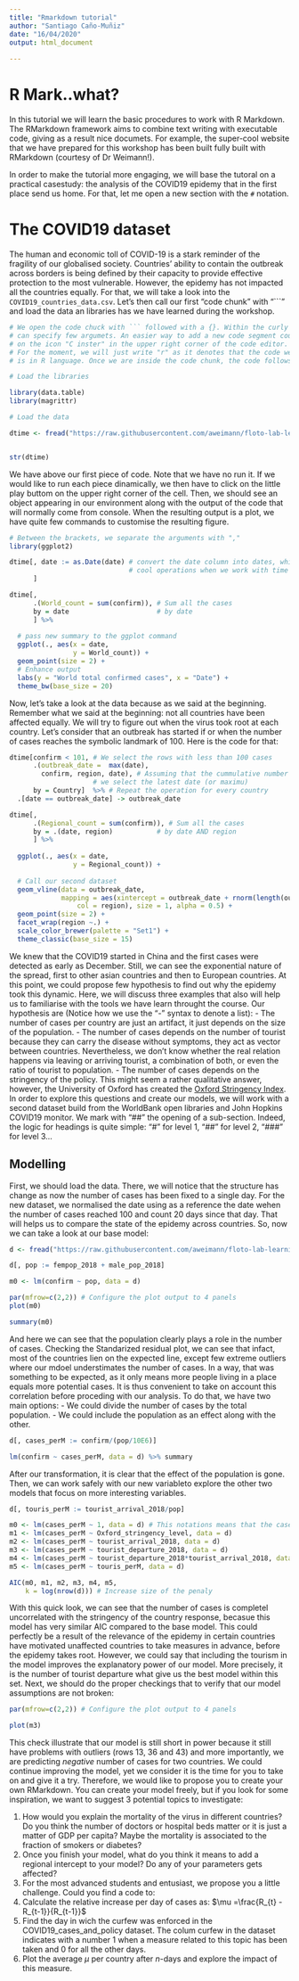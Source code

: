 ```yaml
---
title: "Rmarkdown tutorial"
author: "Santiago Caño-Muñiz"
date: "16/04/2020"
output: html_document
  
---
```


# R Mark..what?

In this tutorial we will learn the basic procedures to work with R Markdown. The RMarkdown framework aims to combine text writing with executable code, giving as a result nice documets. For example, the super-cool website that we have prepared for this workshop has been built fully built with RMarkdown (courtesy of Dr Weimann!).

In order to make the tutorial more engaging, we will base the tutoral on a practical casestudy: the analysis of the COVID19 epidemy that in the first place send us home. For that, let me open a new section with the `#` notation.

# The COVID19 dataset

The human and economic toll of COVID-19 is a stark reminder of the fragility of our globalised society. Countries’ ability to contain the outbreak across borders is being defined by their capacity to provide effective protection to the most vulnerable. However, the epidemy has not impacted all the countries equally. For that, we will take a look into the `COVID19_countries_data.csv`. Let's then call our first "code chunk" with "```" and load the data an libraries has we have learned during the workshop.

```r

# We open the code chuck with ``` followed with a {}. Within the curly bracketes with 
# can specify few argumets. An easier way to add a new code segment could be to click 
# on the icon "C inster" in the upper right corner of the code editor. 
# For the moment, we will just write "r" as it denotes that the code we will use 
# is in R language. Once we are inside the code chunk, the code follows again the R syntaxis.

# Load the libraries

library(data.table)
library(magrittr)

# Load the data

dtime <- fread("https://raw.githubusercontent.com/aweimann/floto-lab-learning-bioinformatics/master/datasets/COVID19_cases_and_policy.csv")


str(dtime)

```

We have above our first piece of code. Note that we have no run it. If we would like to run each piece dinamically, we then have to click on the little play buttom on the upper right corner of the cell. Then, we should see an object appearing in our environment along with the output of the code that will normally come from console. When the resulting output is a plot, we have quite few commands to customise the resulting figure. 
```r
# Between the brackets, we separate the arguments with ","
library(ggplot2)

dtime[, date := as.Date(date) # convert the date column into dates, which allow us quite 
                              # cool operations when we work with time series
      ]

dtime[,
      .(World_count = sum(confirm)), # Sum all the cases
      by = date                      # by date
      ] %>%
  
  # pass new summary to the ggplot command
  ggplot(., aes(x = date, 
                y = World_count)) +
  geom_point(size = 2) +
  # Enhance output
  labs(y = "World total confirmed cases", x = "Date") +
  theme_bw(base_size = 20)


```

Now, let's take a look at the data because as we said at the beginning. Remember what we said at the beginning: not all countries have been affected equally. We will try to figure out when the virus took root at each country. Let's consider that an outbreak has started if or when the number of cases reaches the symbolic landmark of 100. Here is the code for that: 


```r

dtime[confirm < 101, # We select the rows with less than 100 cases
      .(outbreak_date =  max(date),
        confirm, region, date), # Assuming that the cummulative number of cases only increase,
                     # we select the latest date (or maximu)
      by = Country]  %>% # Repeat the operation for every country
  .[date == outbreak_date] -> outbreak_date

dtime[,
      .(Regional_count = sum(confirm)), # Sum all the cases
      by = .(date, region)           # by date AND region
      ] %>%
  
  ggplot(., aes(x = date, 
                y = Regional_count)) +
  
  # Call our second dataset
  geom_vline(data = outbreak_date, 
             mapping = aes(xintercept = outbreak_date + rnorm(length(outbreak_date), sd = 0.2),
                 col = region), size = 1, alpha = 0.5) +
  geom_point(size = 2) +
  facet_wrap(region ~.) +
  scale_color_brewer(palette = "Set1") +
  theme_classic(base_size = 15)
```

We knew that the COVID19 started in China and the first cases were detected as early as December. Still, we can see the exponential nature of the spread, first to other asian countries and then to European countries. At this point, we could propose few hypothesis to find out why the epidemy took this dynamic. Here, we will discuss three examples that also will help us to familiarise with the tools we have learn throught the course. Our hypothesis are (Notice how we use the "-" syntax to denote a list):
- The number of cases per country are just an artifact, it just depends on the size of the population.
- The number of cases depends on the number of tourist because they can carry the disease without symptoms, they act as vector between
countries. Nevertheless, we don't know whether the real relation happens via leaving or arriving tourist, a combination of both, or even  the ratio of tourist to population.
- The number of cases depends on the stringency of the policy. This might seem a rather qualitative answer, however, the University of Oxford has created the [Oxford Stringency Index](https://www.bsg.ox.ac.uk/research/research-projects/coronavirus-government-response-tracker).
In order to explore this questions and create our models, we will work with a second dataset build from the WorldBank open libraries and John Hopkins COVID19 monitor. We mark with "##" the opening of a sub-section. Indeed, the logic for headings is quite simple: "#" for level 1, "##" for level 2, "###" for level 3...

## Modelling

First, we should load the data. There, we will notice that the structure has change as now the number of cases has been fixed to a single day. For the new dataset, we normalised the date using as a reference the date wehen the number of cases reached 100 and count 20 days since that day. That will helps us to compare the state of the epidemy across countries. So, now we can take a look at our base model:

```r
d <- fread("https://raw.githubusercontent.com/aweimann/floto-lab-learning-bioinformatics/master/datasets/COVID19_countries_data.csv")

d[, pop := fempop_2018 + male_pop_2018]

m0 <- lm(confirm ~ pop, data = d)

par(mfrow=c(2,2)) # Configure the plot output to 4 panels
plot(m0)

summary(m0)

```
And here we can see that the population clearly plays a role in the number of cases. Checking the Standarized residual plot, we can see that infact, most of the countries lien on the expected line, except few extreme outliers where our mdoel understimates the number of cases. In a way, that was something to be expected, as it only means more people living in a place equals more potential cases. It is thus convenient to take on account this correlation before proceding with our analysis. To do that, we have two main options:
 - We could divide the number of cases by the total population.
 - We could include the population as an effect along with the other.
```r

d[, cases_perM := confirm/(pop/10E6)]

lm(confirm ~ cases_perM, data = d) %>% summary

```
 
 After our transformation, it is clear that the effect of the population is gone. Then, we can work safely with our new variableto explore the other two models that focus on more interesting variables. 
```r

d[, touris_perM := tourist_arrival_2018/pop]

m0 <- lm(cases_perM ~ 1, data = d) # This notations means that the cases only depends on the global average number of cases
m1 <- lm(cases_perM ~ Oxford_stringency_level, data = d)
m2 <- lm(cases_perM ~ tourist_arrival_2018, data = d)
m3 <- lm(cases_perM ~ tourist_departure_2018, data = d)
m4 <- lm(cases_perM ~ tourist_departure_2018*tourist_arrival_2018, data = d)
m5 <- lm(cases_perM ~ touris_perM, data = d)

AIC(m0, m1, m2, m3, m4, m5, 
    k = log(nrow(d))) # Increase size of the penaly

```
With this quick look, we can see that the number of cases is completel uncorrelated with the stringency of the country response, becasue this model has very similar AIC compared to the base model. This could perfectly be a result of the relevance of the epidemy in certain countries have motivated unaffected countries to take measures in advance, before the epidemy takes root. However, we could say that including the tourism in the model improves the explanatory power of our model. More precisely, it is the number of tourist departure what give us the best model within this set. Next, we should do the proper checkings that to verify that our model assumptions are not broken:

```r

par(mfrow=c(2,2)) # Configure the plot output to 4 panels

plot(m3)
```
This check illustrate that our model is still short in power because it still have problems with outliers (rows 13, 36 and 43) and more importantly, we are predicting *negative* number of cases for two countries. We could continue improving the model, yet we consider it is the time for you to take on and give it a try. Therefore, we would like to propose you to create your own RMarkdown. You can create your model freely, but if you look for some inspiration, we want to suggest 3 potential topics to investigate:

1. How would you explain the mortality of the virus in different countries? Do you think the number of doctors or hospital beds matter or it is just a matter of GDP per capita? Maybe the mortality is associated to the fraction of smokers or diabetes?
2. Once you finish your model, what do you think it means to add a regional intercept to your model? Do any of your parameters gets affected?
3. For the most advanced students and entusiast, we propose you a little challenge. Could you find a code to:
  1. Calculate the relative increase per day of cases as: $\mu =\frac{R_{t} -R_{t-1}}{R_{t-1}}$
  2. Find the day in wich the curfew was enforced in the COVID19_cases_and_policy dataset. The colum curfew in the dataset indicates with a number 1 when a measure related to this topic has been taken and 0 for all the other days.
  3. Plot the average $\mu$ per country after $n$-days and explore the impact of this measure. 
